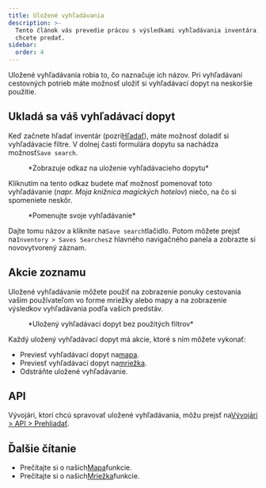 ```yaml
---
title: Uložené vyhľadávania
description: >-
  Tento článok vás prevedie prácou s výsledkami vyhľadávania inventára, ktorý
  chcete predať.
sidebar:
  order: 4
---
```


Uložené vyhľadávania robia to, čo naznačuje ich názov. Pri vyhľadávaní cestovných potrieb máte možnosť uložiť si vyhľadávací dopyt na neskoršie použitie.

## Ukladá sa váš vyhľadávací dopyt

Keď začnete hľadať inventár (pozri[Hľadať](/studio/search)), máte možnosť doladiť si vyhľadávacie filtre.
V dolnej časti formulára dopytu sa nachádza možnosť`Save search`.

<figure>
  <CloudinaryImage width="350" height="329" resize="scale" quality="best" alt="Uložiť vyhľadávanie" src="academy/save-search" errorImage="noimage_opaque_nyrtl0.png" />

  <figcaption>*Zobrazuje odkaz na uloženie vyhľadávacieho dopytu*</figcaption>
</figure>


Kliknutím na tento odkaz budete mať možnosť pomenovať toto vyhľadávanie (*napr. Moja knižnica magických hotelov*) niečo, na čo si spomeniete neskôr.

<figure>
  <CloudinaryImage width="350" height="329" resize="scale" quality="best" alt="Pomenujte svoje vyhľadávanie" src="academy/name-save-search" errorImage="noimage_opaque_nyrtl0.png" />

  <figcaption>*Pomenujte svoje vyhľadávanie*</figcaption>
</figure>


Dajte tomu názov a kliknite na`Save search`tlačidlo. Potom môžete prejsť na`Inventory > Saves Searches`z hlavného navigačného panela a zobrazte si novovytvorený záznam.

## Akcie zoznamu

Uložené vyhľadávanie môžete použiť na zobrazenie ponuky cestovania vašim používateľom vo forme mriežky alebo mapy a na zobrazenie výsledkov vyhľadávania podľa vašich predstáv.

<figure>
  <CloudinaryImage width="700" height="939" resize="scale" quality="best" alt="Uložené akcie vyhľadávania" src="academy/saved-search-actions" errorImage="noimage_opaque_nyrtl0.png" />

  <figcaption>*Uložený vyhľadávací dopyt bez použitých filtrov*</figcaption>
</figure>


Každý uložený vyhľadávací dopyt má akcie, ktoré s ním môžete vykonať:

* Previesť vyhľadávací dopyt na[mapa](/studio/maps).
* Previesť vyhľadávací dopyt na[mriežka](/studio/grids).
* Odstráňte uložené vyhľadávanie.

## API

Vývojári, ktorí chcú spravovať uložené vyhľadávania, môžu prejsť na[Vývojári > API > Prehliadať](/developers/apis/#browse-api).

## Ďalšie čítanie

* Prečítajte si o našich[Mapa](/studio/maps)funkcie.
* Prečítajte si o našich[Mriežka](/studio/grids)funkcie.

